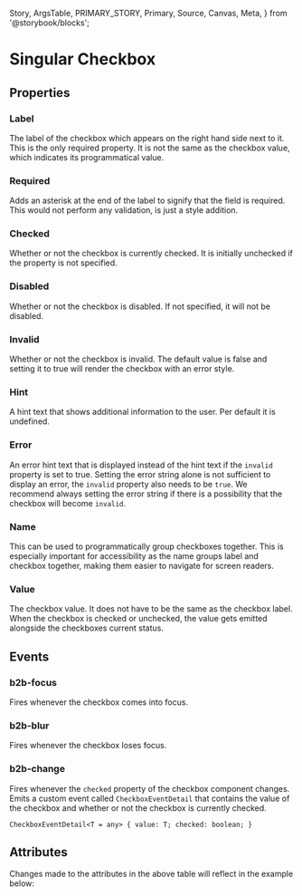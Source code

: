   Story,
  ArgsTable,
  PRIMARY_STORY,
  Primary,
  Source,
  Canvas,
  Meta,
} from '@storybook/blocks';


<Meta of={CheckboxStories} />

# Singular Checkbox

<Canvas columns={3} withSource="open" withToolbar={false}>
  <Story id="components-form-checkbox--story-010-default" />
</Canvas>

## Properties

### Label

The label of the checkbox which appears on the right hand side next to it. This is the only
required property. It is not the same as the checkbox value, which indicates its programmatical
value.

### Required

Adds an asterisk at the end of the label to signify that the field is required. This would not perform any
validation, is just a style addition.

### Checked

Whether or not the checkbox is currently checked. It is initially unchecked if the property is not specified.

### Disabled

Whether or not the checkbox is disabled. If not specified, it will not be disabled.

### Invalid

Whether or not the checkbox is invalid. The default value is false and setting it to true will render the
checkbox with an error style.

### Hint

A hint text that shows additional information to the user. Per default it is undefined.

### Error

An error hint text that is displayed instead of the hint text if the `invalid` property is set to true.
Setting the error string alone is not sufficient to display an error, the `invalid` property also needs to be `true`.
We recommend always setting the error string if there is a possibility that the checkbox will become `invalid`.

### Name

This can be used to programmatically group checkboxes together. This is especially important for accessibility
as the name groups label and checkbox together, making them easier to navigate for screen readers.

### Value

The checkbox value. It does not have to be the same as the checkbox label. When the checkbox is checked or unchecked,
the value gets emitted alongside the checkboxes current status.

## Events

### b2b-focus

Fires whenever the checkbox comes into focus.

### b2b-blur

Fires whenever the checkbox loses focus.

### b2b-change

Fires whenever the `checked` property of the checkbox component changes. Emits a custom event
called `CheckboxEventDetail` that contains the value of the checkbox and whether or not the
checkbox is currently checked.

`CheckboxEventDetail<T = any> {
  value: T;
  checked: boolean;
}`

## Attributes

<ArgsTable story={PRIMARY_STORY} />
Changes made to the attributes in the above table will reflect in the example below:
<Primary />
